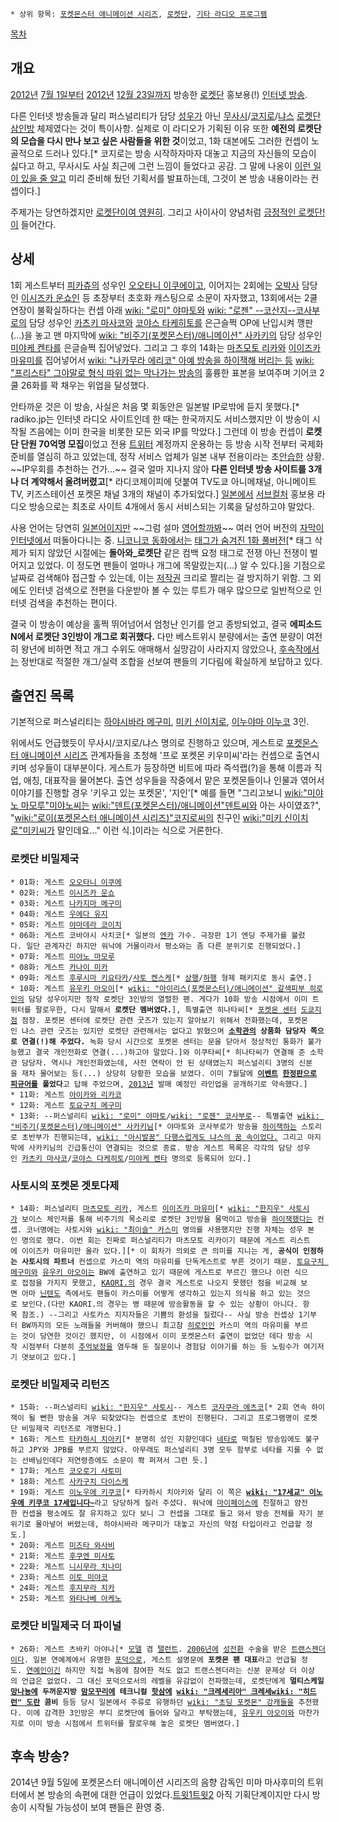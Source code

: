  * 상위 항목: [[포켓몬스터 애니메이션 시리즈]], [[로켓단]], [[기타 라디오 프로그램]]

[[목차]]

== 개요 ==
[[2012년]] [[7월 1일]]부터 [[2012년]] [[12월 23일]]까지 방송한 [[로켓단]] 홍보용(!) [[인터넷 방송]].

다른 인터넷 방송들과 달리 퍼스널리티가 담당 [[성우]]가 아닌 [[로사(포켓몬스터 애니메이션 시리즈)|무사시]]/[[로이(포켓몬스터 애니메이션 시리즈)|코지로]]/[[나옹|냐스]] [[로켓단 삼인방]] 체제였다는 것이 특이사항. 실제로 이 라디오가 기획된 이유 또한 '''예전의 로켓단의 모습을 다시 만나 보고 싶은 사람들을 위한 것'''이었고, 1화 대본에도 그러한 컨셉이 노골적으로 드러나 있다.[* 코지로는 방송 시작하자마자 대놓고 지금의 자신들의 모습이 싫다고 하고, 무사시도 사실 최근에 그런 느낌이 들었다고 공감. 그 말에 나옹이 [[이런 일이 있을 줄 알고]] 미리 준비해 뒀던 기획서를 발표하는데, 그것이 본 방송 내용이라는 컨셉이다.]

주제가는 당연하겠지만 [[로켓단이여 영원히]]. 그리고 사이사이 양념처럼 [[긍정적인 로켓단!]]이 들어간다.

== 상세 ==
1회 게스트부터 [[피카츄(한지우)|피카츄]]의 성우인 [[오오타니 이쿠에]]이고, 이어지는 2회에는 [[오박사/애니메이션|오박사]] 담당인 [[이시즈카 운쇼]]인 등 초장부터 초호화 캐스팅으로 소문이 자자했고, 13회에서는 2쿨 연장이 불확실하다는 컨셉 아래 [[wiki: "로미" 야마토]]와 [[wiki: "로젠" --코산지--코사부로]]의 담당 성우인 [[카츠키 마사코]]와 [[코야스 타케히토]]를 은근슬쩍 OP에 난입시켜 깽판(...)을 놓고 맨 마지막에 [[wiki: "비주기(포켓몬스터)/애니메이션" 사카키]]의 담당 성우인 [[미야케 켄타]]를 은글슬쩍 집어넣었다. 그리고 그 후의 14화는 [[마츠모토 리카]]와 [[이이즈카 마유미]]를 집어넣어서 [[wiki: "나카무라 에리코" 아예 방송을 하이잭해 버리는 등]] [[wiki: "프리스타" 그야말로 형식 따위 없는 막나가는 방송]]의 훌륭한 표본을 보여주며 기어코 2쿨 26화를 꽉 채우는 위업을 달성했다.

안타까운 것은 이 방송, 사실은 처음 몇 회동안은 일본발 IP로밖에 듣지 못했다.[* radiko.jp는 인터넷 라디오 사이트인데 한 때는 한국까지도 서비스했지만 이 방송이 시작될 즈음에는 이미 한국을 비롯한 모든 외국 IP를 막았다.] 그런데 이 방송 컨셉이 '''로켓단 단원 70억명 모집'''이었고 전용 [[트위터]] 계정까지 운용하는 등 방송 시작 전부터 국제화 준비를 열심히 하고 있었는데, 정작 서비스 업체가 일본 내부 전용이라는 초[[안습]]한 상황. ~~IP우회를 추천하는 건가...~~ 결국 얼마 지나지 않아  '''다른 인터넷 방송 사이트를 3개나 더 계약해서 올려버렸고'''[* 라디코제이피에 덧붙여 TV도쿄 아니메채널, 아니메이트TV, 키즈스테이션 포켓몬 채널 3개의 채널이 추가되었다.] [[일본]]에서 [[서브컬처]] 홍보용 라디오 방송으로는 최초로 사이트 4개에서 동시 서비스되는 기록을 달성하고야 말았다. 

사용 언어는 당연히 [[일본어]]이지만 ~~그럼 설마 [[영어]]할까봐~~ 여러 언어 버전의 [[자막]]이 [[인터넷]]에서 떠돌아다니는 중. [[니코니코 동화]]에서는 [http://www.nicovideo.jp/watch/sm18241339 태그가 숨겨진 1화 풀버전][* 태그 삭제가 되지 않았던 시절에는 '''돌아와_로켓단''' 같은 컴백 요청 태그로 전쟁 아닌 전쟁이 벌어지고 있었다. 이 정도면 팬들이 얼마나 개그에 목말랐는지(...) 알 수 있다.]을 기점으로 날짜로 검색해야 접근할 수 있는데, 이는 [[저작권]] 크리로 짤리는 걸 방지하기 위함. 그 외에도 인터넷 검색으로 전편을 다운받아 볼 수 있는 루트가 매우 많으므로 일반적으로 인터넷 검색을 추천하는 편이다.

결국 이 방송이 예상을 훌쩍 뛰어넘어서 엄청난 인기를 얻고 종방되었고, 결국 '''에피소드 N에서 로켓단 3인방이 개그로 회귀했다.''' 다만 베스트위시 분량에서는 출연 분량이 여전히 왕년에 비하면 적고 개그 수위도 애매해서 실망감이 사라지지 않았으나, [[포켓몬스터 XY(애니메이션)|후속작]]에서는 정반대로 적절한 개그/실력 조합을 선보여 팬들의 기다림에 확실하게 보답하고 있다.

== 출연진 목록 ==
기본적으로 퍼스널리티는 [[하야시바라 메구미]], [[미키 신이치로]], [[이누야마 이누코]] 3인.

위에서도 언급했듯이 무사시/코지로/냐스 명의로 진행하고 있으며, 게스트로 [[포켓몬스터 애니메이션 시리즈]] 관계자들을 초청해 '프로 포켓몬 키우미씨'라는 컨셉으로 출연시키며 성우들이 대부분이다. 게스트가 등장하면 비트에 따라 즉석랩(?)을 통해 이름과 직업, 애칭, 대표작을 물어본다. 출연 성우들을 작중에서 맡은 포켓몬들이나 인물과 엮어서 이야기를 진행할 경우 '키우고 있는 포켓몬', '지인'[* 예를 들면 "그리고보니 [[wiki:"미야노 마모루"미야노씨]]는 [[wiki:"덴트(포켓몬스터)/애니메이션"덴트]]씨와 아는 사이였죠?", "[[wiki:"로이(포켓몬스터 애니메이션 시리즈)"코지로]]씨의 친구인 [[wiki:"미키 신이치로"미키씨]]가 말인데요..." 이런 식.]이라는 식으로 거론한다.
=== 로켓단 비밀제국 ===
 * 01화: 게스트 [[오오타니 이쿠에]]
 * 02화: 게스트 [[이시즈카 운쇼]]
 * 03화: 게스트 [[나카지마 메구미]]
 * 04화: 게스트 [[우에다 유지]]
 * 05화: 게스트 [[야마데라 코이치]]
 * 06화: 게스트 코바야시 사치코[* 일본의 [[엔카]] 가수. 극장판 1기 엔딩 주제가를 불렀다. 일단 관계자긴 하지만 워낙에 거물이라서 평소와는 좀 다른 분위기로 진행되었다.]
 * 07화: 게스트 [[미야노 마모루]]
 * 08화: 게스트 [[카나이 미카]]
 * 09화: 게스트 [[후루시마 키요타카]]/[[사토 켄스케]][* [[상행]]/[[하행]] 형제 패키지로 동시 출연.]
 * 10화: 게스트 [[유우키 아오이]][* [[wiki: "아이리스(포켓몬스터)/애니메이션" 갈색피부 히로인]]의 담당 성우이지만 정작 로켓단 3인방의 열렬한 팬. 게다가 10화 방송 시점에서 이미 트위터를 팔로우한, 다시 말해서 '''로켓단 멤버였다.'''], 특별출연 히나타씨[* [[포켓몬 센터]] [[도쿄]]지점 점장. 포켓몬 센터에 로켓단 관련 굿즈가 있는지 알아보기 위해서 전화했는데, 포켓몬인 냐스 관련 굿즈는 있지만 로켓단 관련해서는 없다고 밝혔으며 '''[[소학관]]의 상품화 담당자 쪽으로 연결(!)해 주었다.''' 녹화 당시 시간으로 포켓몬 센터는 문을 닫아서 정상적인 통화가 불가능했고 결국 개인전화로 연결(...)하고야 말았다.]와 이쿠타씨[* 히나타씨가 연결해 준 소학관 담당자. 역시나 개인전화였는데, 사전 연락이 안 된 상태였는지 퍼스널리티 3명의 신분을 재차 물어보는 등(...) 상당히 당황한 모습을 보였다. 이미 7월달에 '''[[이벤트]] [[한정판]]으로 [[피규어]]를 풀었다'''고 답해 주었으며, [[2013년]] 발매 예정인 라인업을 공개하기로 약속했다.]
 * 11화: 게스트 [[아이카와 리카코]]
 * 12화: 게스트 [[토요구치 메구미]]
 * 13화: --퍼스널리티 [[wiki: "로미" 야마토]]/[[wiki: "로젠" 코사부로]]-- 특별출연 [[wiki: "비주기(포켓몬스터)/애니메이션" 사카키님]][* 야마토와 코사부로가 방송을 [[하이잭]]하는 스토리로 초반부가 진행되는데, [[wiki: "아시발꿈" 다행스럽게도 냐스의 꿈 속이었다.]] 그리고 마지막에 사카키님의 긴급통신이 연결되는 것으로 종료. 방송 게스트 목록은 각각의 담당 성우인 [[카츠키 마사코]]/[[코야스 다케히토]]/[[미야케 켄타]] 명의로 등록되어 있다.]

=== 사토시의 포켓몬 겟토다제 ===
 * 14화: 퍼스널리티 [[마츠모토 리카]], 게스트 [[이이즈카 마유미]][* [[wiki: "한지우" 사토시]]가 보이스 체인저를 통해 비주기의 목소리로 로켓단 3인방을 물먹이고 방송을 [[하이잭]]했다는 컨셉. 코너명에는 사토시와 [[wiki: "최이슬" 카스미]] 명의를 사용했지만 진행 자체는 성우 본인 명의로 했다. 이번 회는 진짜로 퍼스널리티가 마츠모토 리카이기 때문에 게스트 리스트에 이이즈카 마유미만 올라 있다.][* 이 회차가 의외로 큰 의미를 지니는 게, '''공식이 인정하는 사토시의 파트너''' 컨셉으로 카스미 역의 마유미를 단독게스트로 부른 것이기 때문. [[토요구치 메구미]]와 [[유우키 아오이]]는 BW에 출연하고 있기 때문에 게스트로 부르긴 했으나 이런 식으로 접점을 가지지 못했고, [[KAORI.]]의 경우 결국 게스트로 나오지 못했던 점을 비교해 보면 아마 [[닌텐도]] 측에서도 팬들이 카스미를 어떻게 생각하고 있는지 의식을 하고 있는 것으로 보인다.(다만 KAORI.의 경우는 병 때문에 방송활동을 할 수 있는 상황이 아니다. 항목 참조.) --그리고 사토카스 지지자들은 기쁨의 환성을 질렀다-- 사실 방송 컨셉상 1기부터 BW까지의 모든 노래들을 커버해야 했으니 최고참 [[히로인]]인 카스미 역의 마유미를 부르는 것이 당연한 것이긴 했지만, 이 시점에서 이미 포켓몬스터 출연이 없었던 데다 방송 시작 시점부터 다분히 [[추억보정]]을 염두해 둔 질문이나 경험담 이야기를 하는 등 노림수가 여기저기 엿보이고 있다.]

=== 로켓단 비밀제국 리턴즈 ===
 * 15화: --퍼스널리티 [[wiki: "한지우" 사토시]]-- 게스트 [[코자쿠라 에츠코]][* 2회 연속 하이잭이 될 뻔한 방송을 겨우 되찾았다는 컨셉으로 초반이 진행된다. 그리고 프로그램명이 로켓단 비밀제국 리턴즈로 개명된다.]
 * 16화: 게스트 [[타카하시 치아키]][* 분명히 성인 지향인데다 [[네타]]로 떡칠된 방송임에도 불구하고 JPY와 JPB를 부르지 않았다. 아무래도 퍼스널리티 3명 모두 함부로 네타를 지를 수 없는 선배님인데다 저연령층에도 소문이 쫙 퍼져서 그런 듯.]
 * 17화: 게스트 [[코오로기 사토미]]
 * 18화: 게스트 [[사카구치 다이스케]]
 * 19화: 게스트 [[이노우에 키쿠코]][* 타카하시 치아키와 달리 이 쪽은 '''[[wiki: "17세교" 이노우에 키쿠코 17세입니다~]]'''라고 당당하게 질러 주셨다. 워낙에 [[마이페이스]]에 친절하고 얌전한 컨셉을 평소에도 잘 유지하고 있다 보니 그 컨셉을 그대로 들고 와서 방송 전체를 자기 분위기로 몰아넣어 버렸는데, 하야시바라 메구미가 대놓고 자신의 약점 타입이라고 언급할 정도.]
 * 20화: 게스트 [[미즈타 와사비]]
 * 21화: 게스트 [[후쿠엔 미사토]]
 * 22화: 게스트 [[니시무라 치나미]]
 * 23화: 게스트 [[이토 미야코]]
 * 24화: 게스트 [[후지무라 치카]]
 * 25화: 게스트 [[와타나베 아케노]]

=== 로켓단 비밀제국 더 파이널 ===
 * 26화: 게스트 츠바키 아야나[* [[모델]] 겸 [[탤런트]]. [[2006년]]에 [[성전환]] 수술을 받은 [[트랜스젠더]]이다. 일본 연예계에서 유명한 [[포덕]]으로, 게스트 설명문에 '''포켓몬 팬 대표'''라고 언급될 정도. [[연예인]]이긴 하지만 직접 녹음에 참여한 적도 없고 트랜스젠더라는 신분 문제상 더 이상의 언급은 없었다. 그 대신 포덕으로서의 레벨을 유감없이 전파했는데, 로켓단에게 '''멀티스케일 [[망나뇽]]에 두꺼운지방 [[맘모꾸리]]에 테크니컬 [[핫삼]]에 [[wiki: "크레세리아" 크레세]][[wiki: "히드런" 도란]] 콤비''' 등등 당시 일본에서 주류로 유행하던 [[wiki: "초딩 포켓몬" 강캐들]]을 추천했다. 이에 감격한 3인방은 부디 로켓단에 들어와 달라고 부탁했는데, [[유우키 아오이]]와 마찬가지로 이미 방송 시점에서 트위터를 팔로우해 놓은 로켓단 멤버였다.]

== 후속 방송? ==
2014년 9월 5일에 포켓몬스터 애니메이션 시리즈의 음향 감독인 미마 마사후미의 트위터에서 본 방송의 속편에 대한 언급이 있었다.[https://twitter.com/Sunma47/status/507924948426293248 트윗1][https://twitter.com/Sunma47/status/507926114547675136 트윗2]
아직 기획단계이지만 다시 방송이 시작될 가능성이 보여 팬들은 환영 중.

